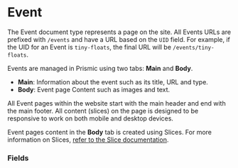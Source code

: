 
<Meta title="Document Types/Event" />

# Event

The Event document type represents a page on the site. All Events URLs are
prefixed with `/events` and have a URL based on the `UID` field. For example, if
the UID for an Event is `tiny-floats`, the final URL will be
`/events/tiny-floats`.

Events are managed in Prismic using two tabs: **Main** and **Body**.

- **Main**: Information about the event such as its title, URL and type.
- **Body**: Event page Content such as images and text.

All Event pages within the website start with the main header and end with the
main footer. All content (slices) on the page is designed to be responsive to
work on both mobile and desktop devices.

Event pages content in the **Body** tab is created using Slices. For more
information on Slices,
[refer to the Slice documentation](/story/slices-call-to-action--default).

### Fields

<FieldsTable>
	<FieldsTable.Row
		name="Name"
		type="Title"
		description="Name of the submission type"
		isRequired
	/>
	<FieldsTable.Row
		name="UID"
		type="ID"
		description="Unique identifier. Determines final URL"
		isRequired
	/>
	<FieldsTable.Row
		name="Illustration"
		type="Dropdown"
		description="Select an illustration to show for this event"
		isRequired
	/>
	<FieldsTable.Row
		name="Type"
		type="Dropdown"
		description="The type of event"
		isRequired
	/>
	<FieldsTable.Row
		name="Description"
		type="Rich Text"
		description="The rich text shown for the event"
		isRequired
	/>
	<FieldsTable.Row
		name="Date"
		type="Date"
		description="The date that the event takes place"
		isRequired
	/>
</FieldsTable>

